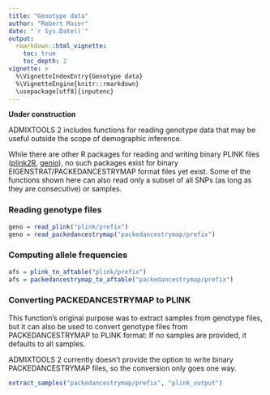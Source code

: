 ```yaml
---
title: "Genotype data"
author: "Robert Maier"
date: "`r Sys.Date()`"
output:
  rmarkdown::html_vignette:
    toc: true
    toc_depth: 2
vignette: >
  %\VignetteIndexEntry{Genotype data}
  %\VignetteEngine{knitr::rmarkdown}
  \usepackage[utf8]{inputenc}
---
```


**Under construction**

ADMIXTOOLS 2 includes functions for reading genotype data that may be useful outside the scope of demographic inference.

While there are other R packages for reading and writing binary PLINK files ([plink2R](https://github.com/gabraham/plink2R), [genio](https://github.com/OchoaLab/genio)), no such packages exist for binary EIGENSTRAT/PACKEDANCESTRYMAP format files yet exist. Some of the functions shown here can also read only a subset of all SNPs (as long as they are consecutive) or samples.

### Reading genotype files

```r
geno = read_plink("plink/prefix")
geno = read_packedancestrymap("packedancestrymap/prefix")
```


### Computing allele frequencies

```r
afs = plink_to_aftable("plink/prefix")
afs = packedancestrymap_to_aftable("packedancestrymap/prefix")
```


### Converting PACKEDANCESTRYMAP to PLINK

This function's original purpose was to extract samples from genotype files, but it can also be used to convert genotype files from PACKEDANCESTRYMAP to PLINK format: If no samples are provided, it defaults to all samples.

ADMIXTOOLS 2 currently doesn't provide the option to write binary PACKEDANCESTRYMAP files, so the conversion only goes one way.

```r
extract_samples("packedancestrymap/prefix", "plink_output")
```





